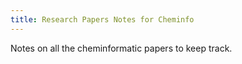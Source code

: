 ```yaml
---
title: Research Papers Notes for Cheminfo
---
```


Notes on all the cheminformatic papers to keep track. 
